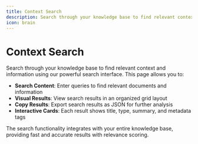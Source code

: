 ```yaml
---
title: Context Search
description: Search through your knowledge base to find relevant context and information
icon: brain
---
```


# Context Search

Search through your knowledge base to find relevant context and information using our powerful search interface. This page allows you to:

- **Search Content**: Enter queries to find relevant documents and information
- **Visual Results**: View search results in an organized grid layout
- **Copy Results**: Export search results as JSON for further analysis
- **Interactive Cards**: Each result shows title, type, summary, and metadata tags

The search functionality integrates with your entire knowledge base, providing fast and accurate results with relevance scoring.
